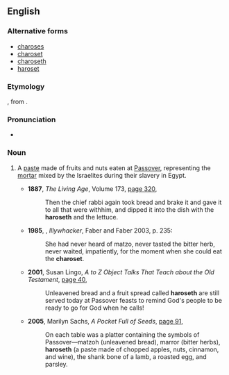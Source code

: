 ==English==
{{wikipedia}}

===Alternative forms===
* [[charoses]]
* [[charoset]]
* [[charoseth]]
* [[haroset]]

===Etymology===
{{etyl|he|en}} {{m|he|חֲרֽוֹסֶת|sc=Hebr}}, from {{m|he|חרס|sc=Hebr|tr=cheres||clay}}.

===Pronunciation===
* {{a|UK}} {{IPA|/həˈɹəʊsɛθ/|/həˈɹəʊsɛt/|lang=en}}

===Noun===
{{en-noun|-}}

# {{lb|en|Judaism}} A [[paste]] made of fruits and nuts eaten at [[Passover]], representing the [[mortar]] mixed by the Israelites during their slavery in Egypt.
#* '''1887''', ''The Living Age'', Volume 173, [http://books.google.com.au/books?id=CoQkAQAAIAAJ&q=%22haroseth|haroseths%22+-intitle:%22%22&dq=%22haroseth|haroseths%22+-intitle:%22%22&hl=en&ei=vffETp6rBYzEmQXliICuCw&sa=X&oi=book_result&ct=result&redir_esc=y page 320],
#*: Then the chief rabbi again took bread and brake it and gave it to all that were withhim, and dipped it into the dish with the '''haroseth''' and the lettuce.
#* '''1985''', {{w|Peter Carey}}, ''Illywhacker'', Faber and Faber 2003, p. 235:
#*: She had never heard of matzo, never tasted the bitter herb, never waited, impatiently, for the moment when she could eat the '''charoset'''.
#* '''2001''', Susan Lingo, ''A to Z Object Talks That Teach about the Old Testament'', [http://books.google.com.au/books?id=Yt64MosUrXIC&pg=PT21&dq=%22haroseth|haroseths%22+-intitle:%22%22&hl=en&ei=2O7ETuCVEKuUmQXz7ZXsCg&sa=X&oi=book_result&ct=result&redir_esc=y#v=onepage&q=%22haroseth|haroseths%22%20-intitle%3A%22%22&f=false page 40],
#*: Unleavened bread and a fruit spread called '''haroseth''' are still served today at Passover feasts to remind God's people to be ready to go for God when he calls!
#* '''2005''', Marilyn Sachs, ''A Pocket Full of Seeds'', [http://books.google.com.au/books?id=QQVls6osQgIC&pg=PA91&dq=%22haroseth|haroseths%22+-intitle:%22%22&hl=en&ei=3fXETqmbO4j3mAXu29DoCg&sa=X&oi=book_result&ct=result&redir_esc=y#v=onepage&q=%22haroseth|haroseths%22%20-intitle%3A%22%22&f=false page 91],
#*: On each table was a platter containing the symbols of Passover—matzoh (unleavened bread), marror (bitter herbs), '''haroseth''' (a paste made of chopped apples, nuts, cinnamon, and wine), the shank bone of a lamb, a roasted egg, and parsley.